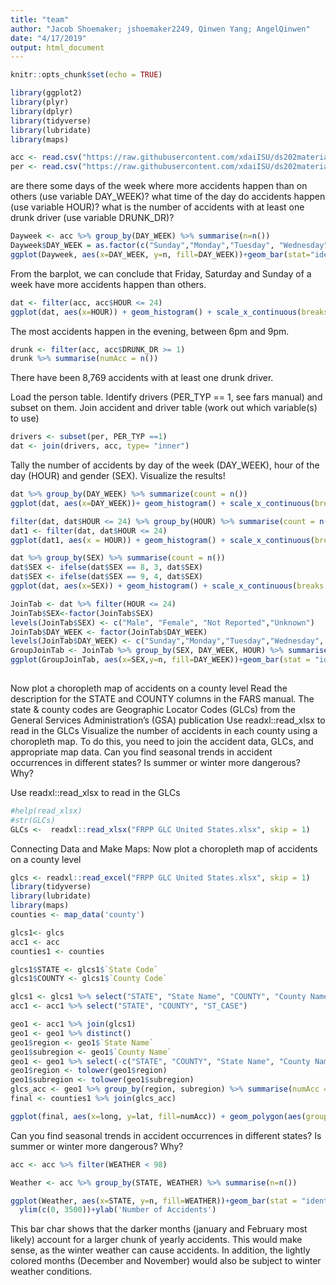 ```yaml
---
title: "team"
author: "Jacob Shoemaker; jshoemaker2249, Qinwen Yang; AngelQinwen"
date: "4/17/2019"
output: html_document
---
```


```r
knitr::opts_chunk$set(echo = TRUE)
```


```r
library(ggplot2)
library(plyr)
library(dplyr)
library(tidyverse) 
library(lubridate)
library(maps)

acc <- read.csv("https://raw.githubusercontent.com/xdaiISU/ds202materials/master/hwlabs/fars2017/accident.csv", stringsAsFactors = FALSE)
per <- read.csv("https://raw.githubusercontent.com/xdaiISU/ds202materials/master/hwlabs/fars2017/person.csv", stringsAsFactors = FALSE)
```

are there some days of the week where more accidents happen than on others (use variable DAY_WEEK)?
what time of the day do accidents happen (use variable HOUR)?
what is the number of accidents with at least one drunk driver (use variable DRUNK_DR)?

```r

Dayweek <- acc %>% group_by(DAY_WEEK) %>% summarise(n=n())
Dayweek$DAY_WEEK = as.factor(c("Sunday","Monday","Tuesday", "Wednesday", "Thursday", "Friday","Saturday"))
ggplot(Dayweek, aes(x=DAY_WEEK, y=n, fill=DAY_WEEK))+geom_bar(stat="identity", width = 0.5)+xlab('Day of Week')+ylab('Number of Accident')+ggtitle('Relationship between Day of Week and Number of Accident ')+ scale_fill_manual(values = c("red","grey","red","red","grey","grey","grey"))+theme(axis.text.x = element_text(angle=90, hjust=1))
```


From the barplot, we can conclude that Friday, Saturday and Sunday of a week have more accidents happen than others.

```r

dat <- filter(acc, acc$HOUR <= 24)
ggplot(dat, aes(x=HOUR)) + geom_histogram() + scale_x_continuous(breaks = seq(0,24,1)) + xlab("Hour of Day") + ylab("Number of Accidents")
```


The most accidents happen in the evening, between 6pm and 9pm.

```r
drunk <- filter(acc, acc$DRUNK_DR >= 1)
drunk %>% summarise(numAcc = n())
```

There have been 8,769 accidents with at least one drunk driver.


Load the person table. Identify drivers (PER_TYP == 1, see fars manual) and subset on them.
Join accident and driver table (work out which variable(s) to use)

```r
drivers <- subset(per, PER_TYP ==1)
dat <- join(drivers, acc, type= "inner")
```


Tally the number of accidents by day of the week (DAY_WEEK), hour of the day (HOUR) and gender (SEX). Visualize the results!
```r
dat %>% group_by(DAY_WEEK) %>% summarize(count = n())
ggplot(dat, aes(x=DAY_WEEK))+ geom_histogram() + scale_x_continuous(breaks = seq(1,7,1), labels = c("Sunday", "Monday", "Tuesday", "Wednesday", "Thursday", "Friday", "Saturday")) + xlab("Day of the Week") + ylab("Number of Accidents")
```


```r
filter(dat, dat$HOUR <= 24) %>% group_by(HOUR) %>% summarise(count = n()) 
dat1 <- filter(dat, dat$HOUR <= 24)
ggplot(dat1, aes(x = HOUR)) + geom_histogram() + scale_x_continuous(breaks = seq(0,24,1)) + xlab("Hour of Day") + ylab("Number of Accidents")
```


```r
dat %>% group_by(SEX) %>% summarise(count = n())
dat$SEX <- ifelse(dat$SEX == 8, 3, dat$SEX)
dat$SEX <- ifelse(dat$SEX == 9, 4, dat$SEX)
ggplot(dat, aes(x=SEX)) + geom_histogram() + scale_x_continuous(breaks = seq(1,4,1), labels = c("Male", "Female","Not Reported", "Unknown")) + ylab("Number of Accidents")
```

```r
JoinTab <- dat %>% filter(HOUR <= 24)
JoinTab$SEX<-factor(JoinTab$SEX)
levels(JoinTab$SEX) <- c("Male", "Female", "Not Reported","Unknown")
JoinTab$DAY_WEEK <- factor(JoinTab$DAY_WEEK)
levels(JoinTab$DAY_WEEK) <- c("Sunday","Monday","Tuesday","Wednesday", "Thursday","Friday","Saturday")
GroupJoinTab <- JoinTab %>% group_by(SEX, DAY_WEEK, HOUR) %>% summarise(n=n())
ggplot(GroupJoinTab, aes(x=SEX,y=n, fill=DAY_WEEK))+geom_bar(stat = "identity")+facet_wrap(~HOUR)+theme(axis.text.x = element_text(angle=90, hjust=1, size=10))+theme(axis.text=element_text(size=6))+ylim(c(0,400))+ylab('Number of Accidents')
  
```


Now plot a choropleth map of accidents on a county level
Read the description for the STATE and COUNTY columns in the FARS manual.
The state & county codes are Geographic Locator Codes (GLCs) from the General Services Administration’s (GSA) publication
Use readxl::read_xlsx to read in the GLCs
Visualize the number of accidents in each county using a choropleth map. To do this, you need to join the accident data, GLCs, and appropriate map data.
Can you find seasonal trends in accident occurrences in different states? Is summer or winter more dangerous? Why?


Use readxl::read_xlsx to read in the GLCs
```r
#help(read_xlsx)
#str(GLCs)
GLCs <-  readxl::read_xlsx("FRPP GLC United States.xlsx", skip = 1)

```


Connecting Data and Make Maps:
Now plot a choropleth map of accidents on a county level
```r
glcs <- readxl::read_excel("FRPP GLC United States.xlsx", skip = 1)
library(tidyverse) 
library(lubridate)
library(maps)
counties <- map_data('county')

glcs1<- glcs
acc1 <- acc 
counties1 <- counties

glcs1$STATE <- glcs1$`State Code`
glcs1$COUNTY <- glcs1$`County Code`

glcs1 <- glcs1 %>% select("STATE", "State Name", "COUNTY", "County Name")
acc1 <- acc1 %>% select("STATE", "COUNTY", "ST_CASE")

geo1 <- acc1 %>% join(glcs1)
geo1 <- geo1 %>% distinct()
geo1$region <- geo1$`State Name`
geo1$subregion <- geo1$`County Name`
geo1 <- geo1 %>% select(-c("STATE", "COUNTY", "State Name", "County Name"))
geo1$region <- tolower(geo1$region)
geo1$subregion <- tolower(geo1$subregion)
glcs_acc <- geo1 %>% group_by(region, subregion) %>% summarise(numAcc = n())
final <- counties1 %>% join(glcs_acc)

ggplot(final, aes(x=long, y=lat, fill=numAcc)) + geom_polygon(aes(group=group)) + xlab("Longitude") + ylab("Latitude") + labs(fill = "Number of Accidents")
```

Can you find seasonal trends in accident occurrences in different states? Is summer or winter more dangerous? Why?
```r
acc <- acc %>% filter(WEATHER < 98)

Weather <- acc %>% group_by(STATE, WEATHER) %>% summarise(n=n())

ggplot(Weather, aes(x=STATE, y=n, fill=WEATHER))+geom_bar(stat = "identity")+xlim(c(0,60))+
  ylim(c(0, 3500))+ylab('Number of Accidents')

```


This bar char shows that the darker months (january and February most likely) account for a larger chunk of yearly accidents. This would make sense, as the winter weather can cause accidents. In addition, the lightly colored months (December and November) would also be subject to winter weather conditions.



